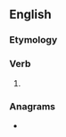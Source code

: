==English==

===Etymology===
{{suffix|en|dig|eth}}

===Verb===
{{head|en|verb form}}

# {{en-archaic third-person singular of|dig}}

===Anagrams===
* {{anagrams|en|a=degghit|thigged}}